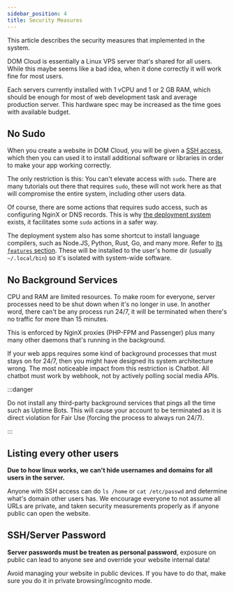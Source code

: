 ```yaml
---
sidebar_position: 4
title: Security Measures
---
```


This article describes the security measures that implemented in the system. 

DOM Cloud is essentially a Linux VPS server that's shared for all users. While this maybe seems like a bad idea, when it done correctly it will work fine for most users. 

Each servers currently installed with 1 vCPU and 1 or 2 GB RAM, which should be enough for most of web development task and average production server. This hardware spec may be increased as the time goes with available budget.

## No Sudo

When you create a website in DOM Cloud, you will be given a [SSH access](https://www.cloudflare.com/learning/access-management/what-is-ssh/), which then you can used it to install additional software or libraries in order to make your app working correctly.

The only restriction is this: You can't elevate access with `sudo`. There are many tutorials out there that requires `sudo`, these will not work here as that will compromise the entire system, including other users data.

Of course, there are some actions that requires sudo access, such as configuring NginX or DNS records. This is why [the deployment system](../features/deploy) exists, it facilitates some `sudo` actions in a safer way.

The deployment system also has some shortcut to install language compilers, such as Node.JS, Python, Rust, Go, and many more. Refer to [its `features` section](../features/deploy#features). These will be installed to the user's home dir (usually `~/.local/bin`) so it's isolated with system-wide software.

## No Background Services

CPU and RAM are limited resources. To make room for everyone, server processes need to be shut down when it's no longer in use. In another word, there can't be any process run 24/7, it will be terminated when there's no traffic for more than 15 minutes.

This is enforced by NginX proxies (PHP-FPM and Passenger) plus many many other daemons that's running in the background.

If your web apps requires some kind of background processes that must stays on for 24/7, then you might have designed its system architecture wrong. The most noticeable impact from this restriction is Chatbot. All chatbot must work by webhook, not by actively polling social media APIs.

:::danger

Do not install any third-party background services that pings all the time such as Uptime Bots. This will cause your account to be terminated as it is direct violation for Fair Use (forcing the process to always run 24/7).

:::

## Listing every other users

**Due to how linux works, we can't hide usernames and domains for all users in the server.**

Anyone with SSH access can do `ls /home` or `cat /etc/passwd` and determine what's domain other users has. We encourage everyone to not assume all URLs are private, and taken security measurements properly as if anyone public can open the website.

## SSH/Server Password 

**Server passwords must be treaten as personal password**, exposure on public can lead to anyone see and override your website internal data!

Avoid managing your website in public devices. If you have to do that, make sure you do it in private browsing/incognito mode.

